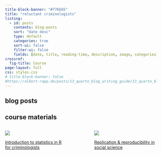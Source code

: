 ```yaml
---
title-block-banner: "#776E65"
title: "reluctant criminologists"
listing:
  - id: posts
    contents: blog-posts
    sort: "date desc"
    type: default
    categories: true
    sort-ui: false
    filter-ui: false
    fields: [date, title, reading-time, description, image, categories]
crossref:
  fig-title: Course
page-layout: full
css: styles.css
# title-block-banner: false
#https://albert-rapp.de/posts/13_quarto_blog_writing_guide/13_quarto_blog_writing_guide.html
---
```


## blog posts

:::{#posts}
:::

## course materials

:::: {.columns}

::: {.column width="45%"}

::: {#fig-hate-class}
[![](course-materials/1_ugrad_stats/hateclass_horst.png)](course-materials/intro-stats.html)

[Introduction to statistics in R for criminologists](course-materials/intro-stats.html)
:::
:::

::: {.column width="10%"}
<!-- empty column to create gap -->
:::

::: {.column width="45%"}

::: {#fig-problems}
[![](course-materials/error_horst.png)](course-materials/rnr.html)

[Replication & reproducibility in social science](course-materials/rnr.html)
:::

:::

::::

